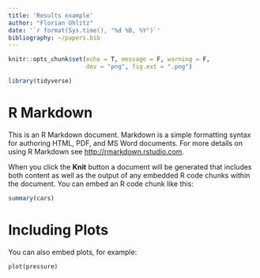 ```yaml
---
title: 'Results example'
author: "Florian Uhlitz"
date: '`r format(Sys.time(), "%d %B, %Y")`'
bibliography: ~/papers.bib
---
```


```r

knitr::opts_chunk$set(echo = T, message = F, warning = F,
                      dev = "png", fig.ext = ".png")

```

```r

library(tidyverse)

```

# R Markdown

This is an R Markdown document. Markdown is a simple formatting syntax for authoring HTML, PDF, and MS Word documents. For more details on using R Markdown see <http://rmarkdown.rstudio.com>.

When you click the **Knit** button a document will be generated that includes both content as well as the output of any embedded R code chunks within the document. You can embed an R code chunk like this:

```r

summary(cars)

```

# Including Plots

You can also embed plots, for example:

```r

plot(pressure)

```

